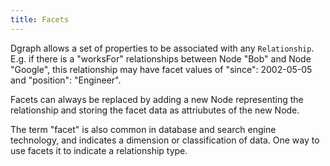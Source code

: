 ```yaml
---
title: Facets
---
```


Dgraph allows a set of properties to be associated with any `Relationship`. E.g.
if there is a "worksFor" relationships between Node "Bob" and Node "Google",
this relationship may have facet values of "since": 2002-05-05 and "position":
"Engineer".

Facets can always be replaced by adding a new Node representing the relationship
and storing the facet data as attriubutes of the new Node.

The term "facet" is also common in database and search engine technology, and
indicates a dimension or classification of data. One way to use facets it to
indicate a relationship type.
